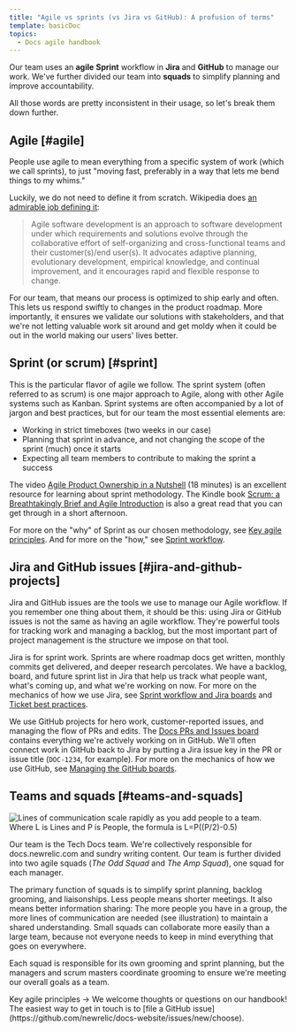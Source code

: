 ```yaml
---
title: "Agile vs sprints (vs Jira vs GitHub): A profusion of terms"
template: basicDoc
topics:
  - Docs agile handbook
---
```


Our team uses an **agile** **Sprint** workflow in **Jira** and **GitHub** to manage our work. We've further divided our team into **squads** to simplify planning and improve accountability. 

All those words are pretty inconsistent in their usage, so let's break them down further.

## Agile [#agile]

People use agile to mean everything from a specific system of work (which we call sprints), to just "moving fast, preferably in a way that lets me bend things to my whims." 

Luckily, we do not need to define it from scratch. Wikipedia does [an admirable job defining it](https://en.wikipedia.org/wiki/Agile_software_development):

> Agile software development is an approach to software development under which requirements and solutions evolve through the collaborative effort of self-organizing and cross-functional teams and their customer(s)/end user(s). It advocates adaptive planning, evolutionary development, empirical knowledge, and continual improvement, and it encourages rapid and flexible response to change.

For our team, that means our process is optimized to ship early and often. This lets us respond swiftly to changes in the product roadmap. More importantly, it ensures we validate our solutions with stakeholders, and that we're not letting valuable work sit around and get moldy when it could be out in the world making our users' lives better.

## Sprint (or scrum) [#sprint]

This is the particular flavor of agile we follow. The sprint system (often referred to as scrum) is one major approach to Agile, along with other Agile systems such as Kanban. Sprint systems are often accompanied by a lot of jargon and best practices, but for our team the most essential elements are:

* Working in strict timeboxes (two weeks in our case)
* Planning that sprint in advance, and not changing the scope of the sprint (much) once it starts
* Expecting all team members to contribute to making the sprint a success

The video [Agile Product Ownership in a Nutshell](https://www.youtube.com/watch?v=502ILHjX9EE) (18 minutes) is an excellent resource for learning about sprint methodology. The Kindle book [Scrum: a Breathtakingly Brief and Agile Introduction](https://www.amazon.com/Scrum-Breathtakingly-Brief-Agile-Introduction-ebook/dp/B007P5N8D4/) is also a great read that you can get through in a short afternoon. 

For more on the "why" of Sprint as our chosen methodology, see [Key agile principles](/docs/agile-handbook/key-concepts/key-agile-principles/). And for more on the "how," see [Sprint workflow](/docs/agile-handbook/sprint-mechanics/sprint-workflow-and-jira-boards/).

## Jira and GitHub issues [#jira-and-github-projects]

Jira and GitHub issues are the tools we use to manage our Agile workflow. If you remember one thing about them, it should be this: using Jira or GitHub issues is not the same as having an agile workflow. They're powerful tools for tracking work and managing a backlog, but the most important part of project management is the structure we impose on that tool.

Jira is for sprint work. Sprints are where roadmap docs get written, monthly commits get delivered, and deeper research percolates. We have a backlog, board, and future sprint list in Jira that help us track what people want, what's coming up, and what we're working on now. For more on the mechanics of how we use Jira, see [Sprint workflow and Jira boards](/docs/agile-handbook/sprint-mechanics/sprint-workflow-and-jira-boards/) and [Ticket best practices](/docs/agile-handbook/appendices/ticket-best-practices/).

We use GitHub projects for hero work, customer-reported issues, and managing the flow of PRs and edits. The [Docs PRs and Issues board](https://github.com/newrelic/docs-website/projects/3) contains everything we're actively working on in GitHub. We'll often connect work in GitHub back to Jira by putting a Jira issue key in the PR or issue title (`DOC-1234`, for example). For more on the mechanics of how we use GitHub, see [Managing the GitHub boards](/docs/agile-handbook/heroing/managing-the-github-boards/).

## Teams and squads [#teams-and-squads]

![Lines of communication scale rapidly as you add people to a team. Where L is Lines and P is People, the formula is L=P((P/2)-0.5)](./images/lines_of_communication.png "Lines of communication versus the number of people on a team.")

Our team is the Tech Docs team. We're collectively responsible for docs.newrelic.com and sundry writing content. Our team is further divided into two agile squads (_The Odd Squad_ and _The Amp Squad_), one squad for each manager.

The primary function of squads is to simplify sprint planning, backlog grooming, and liaisonships. Less people means shorter meetings. It also means better information sharing: The more people you have in a group, the more lines of communication are needed (see illustration) to maintain a shared understanding. Small squads can collaborate more easily than a large team, because not everyone needs to keep in mind everything that goes on everywhere. 

Each squad is responsible for its own grooming and sprint planning, but the managers and scrum masters coordinate grooming to ensure we're meeting our overall goals as a team.

<ButtonGroup>
  <ButtonLink
  role="button"
  to="/docs/agile-handbook/key-concepts/key-agile-principles/"
  variant="secondary"
  >
  Key agile principles →
  </ButtonLink>
</ButtonGroup>

<Callout variant="tip">
We welcome thoughts or questions on our handbook! The easiest way to get in touch is to [file a GitHub issue](https://github.com/newrelic/docs-website/issues/new/choose).
</Callout>